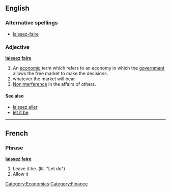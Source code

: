 ==English==

===Alternative spellings===
* [[laissez-faire]]

===Adjective===
'''[[laissez]] [[faire]]'''

# An [[economic]] term which refers to an economy in which the [[government]] allows the free market to make the decisions.
# whatever the market will bear
# [[noninterference|Noninterference]] in the affairs of others.

====See also====
*[[laissez aller]]
*[[let it be]]
[[Category:Economics]]
[[Category:Finance]]
----

==French==
===Phrase===
'''[[laissez]] [[faire]]'''

# Leave it be.  (lit. "Let do")
# Allow it